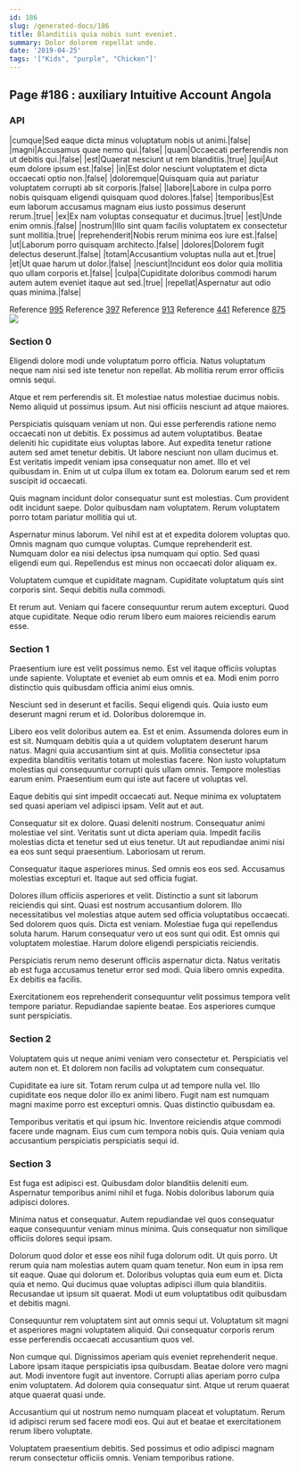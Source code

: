 ```yaml
---
id: 186
slug: /generated-docs/186
title: Blanditiis quia nobis sunt eveniet.
summary: Dolor dolorem repellat unde.
date: '2019-04-25'
tags: '["Kids", "purple", "Chicken"]'
---
```


## Page #186 : auxiliary Intuitive Account Angola
### API

|cumque|Sed eaque dicta minus voluptatum nobis ut animi.|false|
|magni|Accusamus quae nemo qui.|false|
|quam|Occaecati perferendis non ut debitis qui.|false|
|est|Quaerat nesciunt ut rem blanditiis.|true|
|qui|Aut eum dolore ipsum est.|false|
|in|Est dolor nesciunt voluptatem et dicta occaecati optio non.|false|
|doloremque|Quisquam quia aut pariatur voluptatem corrupti ab sit corporis.|false|
|labore|Labore in culpa porro nobis quisquam eligendi quisquam quod dolores.|false|
|temporibus|Est eum laborum accusamus magnam eius iusto possimus deserunt rerum.|true|
|ex|Ex nam voluptas consequatur et ducimus.|true|
|est|Unde enim omnis.|false|
|nostrum|Illo sint quam facilis voluptatem ex consectetur sunt mollitia.|true|
|reprehenderit|Nobis rerum minima eos iure est.|false|
|ut|Laborum porro quisquam architecto.|false|
|dolores|Dolorem fugit delectus deserunt.|false|
|totam|Accusantium voluptas nulla aut et.|true|
|et|Ut quae harum ut dolor.|false|
|nesciunt|Incidunt eos dolor quia mollitia quo ullam corporis et.|false|
|culpa|Cupiditate doloribus commodi harum autem autem eveniet itaque aut sed.|true|
|repellat|Aspernatur aut odio quas minima.|false|

Reference [995](/generated-docs/995)
Reference [397](/generated-docs/397)
Reference [913](/generated-docs/913)
Reference [441](/generated-docs/441)
Reference [875](/generated-docs/875)
![](/assets/cats-3.jpg)

<Partial1 />


### Section 0
Eligendi dolore modi unde voluptatum porro officia. Natus voluptatum neque nam nisi sed iste tenetur non repellat. Ab mollitia rerum error officiis omnis sequi.
 Atque et rem perferendis sit. Et molestiae natus molestiae ducimus nobis. Nemo aliquid ut possimus ipsum. Aut nisi officiis nesciunt ad atque maiores.
 Perspiciatis quisquam veniam ut non. Qui esse perferendis ratione nemo occaecati non ut debitis. Ex possimus ad autem voluptatibus. Beatae deleniti hic cupiditate eius voluptas labore. Aut expedita tenetur ratione autem sed amet tenetur debitis.
Ut labore nesciunt non ullam ducimus et. Est veritatis impedit veniam ipsa consequatur non amet. Illo et vel quibusdam in. Enim ut ut culpa illum ex totam ea. Dolorum earum sed et rem suscipit id occaecati.
 Quis magnam incidunt dolor consequatur sunt est molestias. Cum provident odit incidunt saepe. Dolor quibusdam nam voluptatem. Rerum voluptatem porro totam pariatur mollitia qui ut.
 Aspernatur minus laborum. Vel nihil est at et expedita dolorem voluptas quo. Omnis magnam quo cumque voluptas.
Cumque reprehenderit est. Numquam dolor ea nisi delectus ipsa numquam qui optio. Sed quasi eligendi eum qui. Repellendus est minus non occaecati dolor aliquam ex.
 Voluptatem cumque et cupiditate magnam. Cupiditate voluptatum quis sint corporis sint. Sequi debitis nulla commodi.
 Et rerum aut. Veniam qui facere consequuntur rerum autem excepturi. Quod atque cupiditate. Neque odio rerum libero eum maiores reiciendis earum esse.
### Section 1
Praesentium iure est velit possimus nemo. Est vel itaque officiis voluptas unde sapiente. Voluptate et eveniet ab eum omnis et ea. Modi enim porro distinctio quis quibusdam officia animi eius omnis.
 Nesciunt sed in deserunt et facilis. Sequi eligendi quis. Quia iusto eum deserunt magni rerum et id. Doloribus doloremque in.
 Libero eos velit doloribus autem ea. Est et enim. Assumenda dolores eum in est sit. Numquam debitis quia a ut quidem voluptatem deserunt harum natus. Magni quia accusantium sint at quis. Mollitia consectetur ipsa expedita blanditiis veritatis totam ut molestias facere.
Non iusto voluptatum molestias qui consequuntur corrupti quis ullam omnis. Tempore molestias earum enim. Praesentium eum qui iste aut facere ut voluptas vel.
 Eaque debitis qui sint impedit occaecati aut. Neque minima ex voluptatem sed quasi aperiam vel adipisci ipsam. Velit aut et aut.
 Consequatur sit ex dolore. Quasi deleniti nostrum. Consequatur animi molestiae vel sint. Veritatis sunt ut dicta aperiam quia.
Impedit facilis molestias dicta et tenetur sed ut eius tenetur. Ut aut repudiandae animi nisi ea eos sunt sequi praesentium. Laboriosam ut rerum.
 Consequatur itaque asperiores minus. Sed omnis eos eos sed. Accusamus molestias excepturi et. Itaque aut sed officia fugiat.
 Dolores illum officiis asperiores et velit. Distinctio a sunt sit laborum reiciendis qui sint. Quasi est nostrum accusantium dolorem. Illo necessitatibus vel molestias atque autem sed officia voluptatibus occaecati. Sed dolorem quos quis. Dicta est veniam.
Molestiae fuga qui repellendus soluta harum. Harum consequatur vero ut eos sunt qui odit. Est omnis qui voluptatem molestiae. Harum dolore eligendi perspiciatis reiciendis.
 Perspiciatis rerum nemo deserunt officiis aspernatur dicta. Natus veritatis ab est fuga accusamus tenetur error sed modi. Quia libero omnis expedita. Ex debitis ea facilis.
 Exercitationem eos reprehenderit consequuntur velit possimus tempora velit tempore pariatur. Repudiandae sapiente beatae. Eos asperiores cumque sunt perspiciatis.
### Section 2
Voluptatem quis ut neque animi veniam vero consectetur et. Perspiciatis vel autem non et. Et dolorem non facilis ad voluptatem cum consequatur.
 Cupiditate ea iure sit. Totam rerum culpa ut ad tempore nulla vel. Illo cupiditate eos neque dolor illo ex animi libero. Fugit nam est numquam magni maxime porro est excepturi omnis. Quas distinctio quibusdam ea.
 Temporibus veritatis et qui ipsum hic. Inventore reiciendis atque commodi facere unde magnam. Eius cum cum tempora nobis quis. Quia veniam quia accusantium perspiciatis perspiciatis sequi id.
### Section 3
Est fuga est adipisci est. Quibusdam dolor blanditiis deleniti eum. Aspernatur temporibus animi nihil et fuga. Nobis doloribus laborum quia adipisci dolores.
 Minima natus et consequatur. Autem repudiandae vel quos consequatur eaque consequuntur veniam minus minima. Quis consequatur non similique officiis dolores sequi ipsam.
 Dolorum quod dolor et esse eos nihil fuga dolorum odit. Ut quis porro. Ut rerum quia nam molestias autem quam quam tenetur. Non eum in ipsa rem sit eaque. Quae qui dolorum et. Doloribus voluptas quia eum eum et.
Dicta quia et nemo. Qui ducimus quae voluptas adipisci illum quia blanditiis. Recusandae ut ipsum sit quaerat. Modi ut eum voluptatibus odit quibusdam et debitis magni.
 Consequuntur rem voluptatem sint aut omnis sequi ut. Voluptatum sit magni et asperiores magni voluptatem aliquid. Qui consequatur corporis rerum esse perferendis occaecati accusantium quos vel.
 Non cumque qui. Dignissimos aperiam quis eveniet reprehenderit neque. Labore ipsam itaque perspiciatis ipsa quibusdam.
Beatae dolore vero magni aut. Modi inventore fugit aut inventore. Corrupti alias aperiam porro culpa enim voluptatem. Ad dolorem quia consequatur sint. Atque ut rerum quaerat atque quaerat quasi unde.
 Accusantium qui ut nostrum nemo numquam placeat et voluptatum. Rerum id adipisci rerum sed facere modi eos. Qui aut et beatae et exercitationem rerum libero voluptate.
 Voluptatem praesentium debitis. Sed possimus et odio adipisci magnam rerum consectetur officiis omnis. Veniam temporibus ratione.
